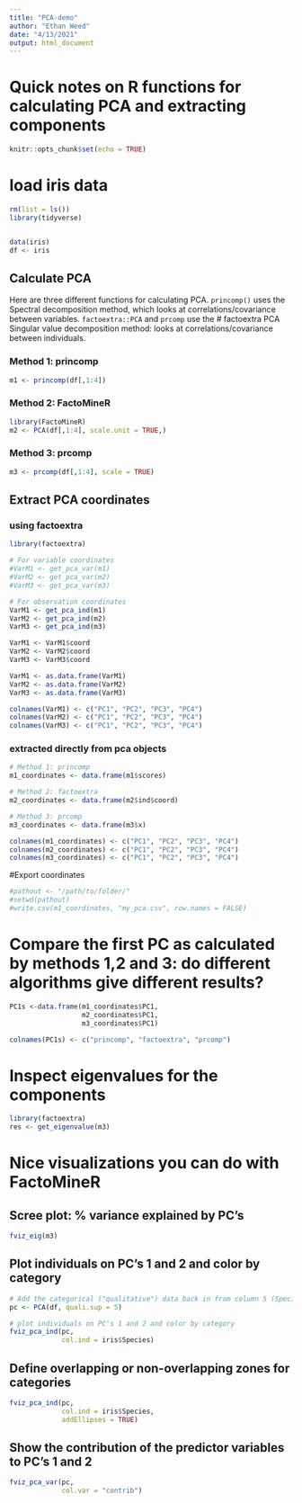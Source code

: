 ```yaml
---
title: "PCA-demo"
author: "Ethan Weed"
date: "4/13/2021"
output: html_document
---
```


# Quick notes on R functions for calculating PCA and extracting components

```r
knitr::opts_chunk$set(echo = TRUE)
```

# load iris data
```r
rm(list = ls())
library(tidyverse)


data(iris)
df <- iris
```
## Calculate PCA

Here are three different functions for calculating PCA. ``princomp()`` uses the Spectral decomposition method, which looks at correlations/covariance between variables. ``factoextra::PCA`` and ``prcomp`` use the # factoextra PCA Singular value decomposition method: looks at correlations/covariance between individuals.

### Method 1: princomp
```r
m1 <- princomp(df[,1:4])
```

### Method 2: FactoMineR
```r
library(FactoMineR)
m2 <- PCA(df[,1:4], scale.unit = TRUE,)
```

### Method 3: prcomp
```r
m3 <- prcomp(df[,1:4], scale = TRUE)
```

## Extract PCA coordinates

### using factoextra
```r
library(factoextra)

# For variable coordinates
#VarM1 <- get_pca_var(m1)
#VarM2 <- get_pca_var(m2)
#VarM3 <- get_pca_var(m3)

# For observation coordinates
VarM1 <- get_pca_ind(m1)
VarM2 <- get_pca_ind(m2)
VarM3 <- get_pca_ind(m3)

VarM1 <- VarM1$coord
VarM2 <- VarM2$coord
VarM3 <- VarM3$coord

VarM1 <- as.data.frame(VarM1)
VarM2 <- as.data.frame(VarM2)
VarM3 <- as.data.frame(VarM3)

colnames(VarM1) <- c("PC1", "PC2", "PC3", "PC4")
colnames(VarM2) <- c("PC1", "PC2", "PC3", "PC4")
colnames(VarM3) <- c("PC1", "PC2", "PC3", "PC4")
```

### extracted directly from pca objects
```r
# Method 1: princomp
m1_coordinates <- data.frame(m1$scores)

# Method 2: factoextra
m2_coordinates <- data.frame(m2$ind$coord)

# Method 3: prcomp
m3_coordinates <- data.frame(m3$x)

colnames(m1_coordinates) <- c("PC1", "PC2", "PC3", "PC4")
colnames(m2_coordinates) <- c("PC1", "PC2", "PC3", "PC4")
colnames(m3_coordinates) <- c("PC1", "PC2", "PC3", "PC4")
```


#Export coordinates
```r
#pathout <- "/path/to/folder/"
#setwd(pathout)
#write.csv(m1_coordinates, "my_pca.csv", row.names = FALSE)
```


# Compare the first PC as calculated by methods 1,2 and 3: do different algorithms give different results?
```r
PC1s <-data.frame(m1_coordinates$PC1, 
                  m2_coordinates$PC1, 
                  m3_coordinates$PC1)

colnames(PC1s) <- c("princomp", "factoextra", "prcomp")
```

# Inspect eigenvalues for the components
```r
library(factoextra)
res <- get_eigenvalue(m3)

```



# Nice visualizations you can do with FactoMineR

## Scree plot: % variance explained by PC's
```r
fviz_eig(m3)
```


## Plot individuals on PC's 1 and 2 and color by category
```r
# Add the categorical ("qualitative") data back in from column 5 (Species)
pc <- PCA(df, quali.sup = 5)

# plot individuals on PC's 1 and 2 and color by category
fviz_pca_ind(pc,
             col.ind = iris$Species)
```

## Define overlapping or non-overlapping zones for categories
```r
fviz_pca_ind(pc,
             col.ind = iris$Species,
             addEllipses = TRUE)
```


## Show the contribution of the predictor variables to PC's 1 and 2
```r
fviz_pca_var(pc,
             col.var = "contrib")
```


